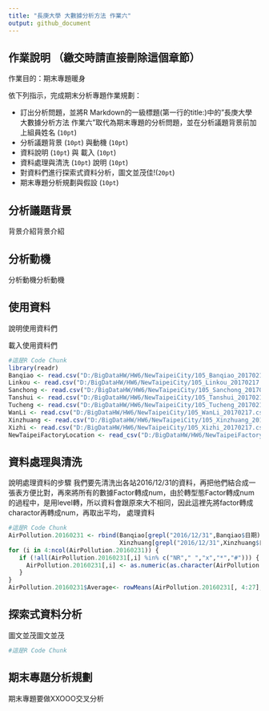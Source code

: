```yaml
---
title: "長庚大學 大數據分析方法 作業六"
output: github_document
---
```



## 作業說明 （繳交時請直接刪除這個章節）

作業目的：期末專題暖身

依下列指示，完成期末分析專題作業規劃：

- 訂出分析問題，並將R Markdown的一級標題(第一行的title:)中的"長庚大學 大數據分析方法 作業六"取代為期末專題的分析問題，並在分析議題背景前加上組員姓名 (`10pt`)
- 分析議題背景 (`10pt`) 與動機 (`10pt`)
- 資料說明 (`10pt`) 與 載入 (`10pt`)
- 資料處理與清洗 (`10pt`) 說明 (`10pt`)
- 對資料們進行探索式資料分析，圖文並茂佳!(`20pt`)
- 期末專題分析規劃與假設 (`10pt`)

## 分析議題背景
背景介紹背景介紹

## 分析動機
分析動機分析動機

## 使用資料
說明使用資料們

載入使用資料們
```r
#這是R Code Chunk
library(readr)
Banqiao <- read.csv("D:/BigDataHW/HW6/NewTaipeiCity/105_Banqiao_20170217.csv")
Linkou <- read.csv("D:/BigDataHW/HW6/NewTaipeiCity/105_Linkou_20170217.csv")
Sanchong <- read.csv("D:/BigDataHW/HW6/NewTaipeiCity/105_Sanchong_20170217.csv")
Tanshui <- read.csv("D:/BigDataHW/HW6/NewTaipeiCity/105_Tanshui_20170217.csv")
Tucheng <- read.csv("D:/BigDataHW/HW6/NewTaipeiCity/105_Tucheng_20170217.csv")
WanLi <- read.csv("D:/BigDataHW/HW6/NewTaipeiCity/105_WanLi_20170217.csv")
Xinzhuang <- read.csv("D:/BigDataHW/HW6/NewTaipeiCity/105_Xinzhuang_20170217.csv")
Xizhi <- read.csv("D:/BigDataHW/HW6/NewTaipeiCity/105_Xizhi_20170217.csv")
NewTaipeiFactoryLocation <- read_csv("D:/BigDataHW/HW6/NewTaipeiFactoryLocation_0002336861720153000188.csv")
```

## 資料處理與清洗
說明處理資料的步驟
我們要先清洗出各站2016/12/31的資料，再把他們結合成一張表方便比對，再來將所有的數據Factor轉成num，由於轉型態Factor轉成num的過程中，是用level轉，所以資料會跟原來大不相同，因此這裡先將factor轉成charactor再轉成num，再取出平均，
處理資料
```r
#這是R Code Chunk
AirPollution.20160231 <- rbind(Banqiao[grepl("2016/12/31",Banqiao$日期),],    Linkou[grepl("2016/12/31",Linkou$日期),],                                                Sanchong[grepl("2016/12/31",Sanchong$日期),],  Tanshui[grepl("2016/12/31",Tanshui$日期),],                                              Tucheng[grepl("2016/12/31",Tucheng$日期),],    WanLi[grepl("2016/12/31",WanLi$日期),],
                               Xinzhuang[grepl("2016/12/31",Xinzhuang$日期),],Xizhi[grepl("2016/12/31",Xizhi$日期),])
for (i in 4:ncol(AirPollution.20160231)) {
   if (!all(AirPollution.20160231[,i] %in% c("NR"," ","x","*","#"))) {
     AirPollution.20160231[,i] <- as.numeric(as.character(AirPollution.20160231[,i]))
   }
}
AirPollution.20160231$Average<- rowMeans(AirPollution.20160231[, 4:27],na.rm = TRUE)
```

## 探索式資料分析
圖文並茂圖文並茂
```r
#這是R Code Chunk
```

## 期末專題分析規劃
期末專題要做XXOOO交叉分析
